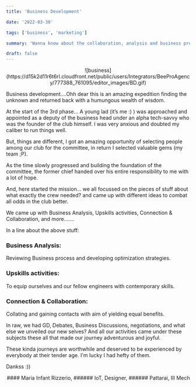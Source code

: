 ```yaml
---
title: 'Business Development'

date: '2022-03-30'

tags: ['business', 'marketing']

summary: 'Wanna know about the collaboration, analysis and business proposals done in the phase, check it out here'

draft: false
---
```


<div align="center">
  ![business](https://d15k2d11r6t6rl.cloudfront.net/public/users/Integrators/BeeProAgency/777388_761095/editor_images/BD.gif)
</div>

Business development….Ohh dear this is an amazing expedition finding the unknown and returned back with a humungous wealth of wisdom.

At the start of the 3rd phase… A young lad (it’s me :) ) was approached and appointed as a deputy of the business head under an alpha tech-savvy who was the founder of the club himself. I was very anxious and doubted my caliber to run things well.

But, things are different, I got an amazing opportunity of selecting people among our club for the committee, in return I selected valuable gems (my team ;P).

As the time slowly progressed and building the foundation of the committee, the former chief handed over his entire responsibility to me with a lot of hope.

And, here started the mission… we all focussed on the pieces of stuff about what exactly the crew needed? and came up with different ideas to combat all odds in the club better.

We came up with Business Analysis, Upskills activities, Connection & Collaboration, and more…….

In a line about the above stuff:

### Business Analysis:

Reviewing Business process and developing optimization strategies.

### Upskills activities:

To equip ourselves and our fellow engineers with contemporary skills.

### Connection & Collaboration:

Collating and gaining contacts with aim of yielding equal benefits.

In raw, we had GD, Debates, Business Discussions, negotiations, and what else we unveiled our new selves?
And all our activities came under these subjects these all that made our journey adventurous and joyful.

These kinda journeys are worthwhile and deserved to be experienced by everybody at their tender age. I'm lucky I had hefty of them.

Dankss :))

<div align="right">
#### Maria Infant Rizzerio,
###### IoT, Designer,
###### Pattarai, III Mech

</div>
